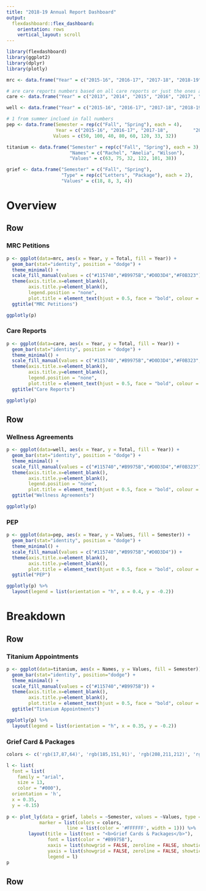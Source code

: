 ```yaml
---
title: "2018-19 Annual Report Dashboard"
output: 
  flexdashboard::flex_dashboard:
    orientation: rows
    vertical_layout: scroll
---
```

<style>                     
.navbar {
  background-color:#115740;
  border-color:#B9975B;
}
.navbar-brand {
color:white!important;
}
</style>

```r
library(flexdashboard)
library(ggplot2)
library(dplyr)
library(plotly)

mrc <- data.frame("Year" = c("2015-16", "2016-17", "2017-18", "2018-19"), "Total" = c(225, 461, 471, 230))

# are care reports numbers based on all care reports or just the ones assigned to css staff
care <- data.frame("Year" = c("2013", "2014", "2015", "2016", "2017", "2018", "2019"), "Total" = c(474, 488, 1106, 1273, 1852, 1962, 477))

well <- data.frame("Year" = c("2015-16", "2016-17", "2017-18", "2018-19"), "Total" = c(78, 99 , 167, 1))

# 1 from summer inclued in fall numbers
pep <- data.frame(Semester = rep(c("Fall", "Spring"), each = 4), 
                  Year = c("2015-16", "2016-17", "2017-18",         "2018-19"),
                 Values = c(50, 100, 40, 80, 60, 120, 33, 32))

titanium <- data.frame("Semester" = rep(c("Fall", "Spring"), each = 3),
                       "Names" = c("Rachel", "Amelia", "Wilson"), 
                       "Values" = c(63, 75, 32, 122, 101, 38))

grief <- data.frame("Semester" = c("Fall", "Spring"),
                    "Type" = rep(c("Letters", "Package"), each = 2),
                    "Values" = c(18, 8, 3, 4))
```

Overview
===============================

Row{data-height=350}
-----------------------------

### MRC Petitions 
```r
p <- ggplot(data=mrc, aes(x = Year, y = Total, fill = Year)) + 
  geom_bar(stat="identity", position = "dodge") +
  theme_minimal() +
  scale_fill_manual(values = c("#115740","#B9975B","#D0D3D4","#F0B323")) +
  theme(axis.title.x=element_blank(),
        axis.title.y=element_blank(),
        legend.position = "none",
        plot.title = element_text(hjust = 0.5, face = "bold", colour = "#B9975B")) +
  ggtitle("MRC Petitions") 

ggplotly(p)
```

### Care Reports
```r
p <- ggplot(data=care, aes(x = Year, y = Total, fill = Year)) + 
  geom_bar(stat="identity", position = "dodge") +
  theme_minimal() +
  scale_fill_manual(values = c("#115740","#B9975B","#D0D3D4","#F0B323","#CAB64B","#183028","#00313C")) +
  theme(axis.title.x=element_blank(),
        axis.title.y=element_blank(),
        legend.position = "none",
        plot.title = element_text(hjust = 0.5, face = "bold", colour = "#B9975B")) +
  ggtitle("Care Reports") 

ggplotly(p)
```

Row{data-height=350}
-----------------------------

### Wellness Agreements
```r
p <- ggplot(data=well, aes(x = Year, y = Total, fill = Year)) + 
  geom_bar(stat="identity", position = "dodge") +
  theme_minimal() +
  scale_fill_manual(values = c("#115740","#B9975B","#D0D3D4","#F0B323")) +
  theme(axis.title.x=element_blank(),
        axis.title.y=element_blank(),
        legend.position = "none",
        plot.title = element_text(hjust = 0.5, face = "bold", colour = "#B9975B")) +
  ggtitle("Wellness Agreements") 

ggplotly(p)
```

### PEP
```r
p <- ggplot(data=pep, aes(x = Year, y = Values, fill = Semester)) + 
  geom_bar(stat="identity", position = "dodge") +
  theme_minimal() +
  scale_fill_manual(values = c("#115740","#B9975B","#D0D3D4")) +
  theme(axis.title.x=element_blank(),
        axis.title.y=element_blank(),
        plot.title = element_text(hjust = 0.5, face = "bold", colour = "#B9975B")) +
  ggtitle("PEP") 

ggplotly(p) %>%
  layout(legend = list(orientation = "h", x = 0.4, y = -0.2))
```

Breakdown
=================================

Row{data-height=350}
----------------------------------

### Titanium Appointments
```r
p <- ggplot(data=titanium, aes(x = Names, y = Values, fill = Semester)) + 
  geom_bar(stat="identity", position="dodge") +
  theme_minimal() +
  scale_fill_manual(values = c("#115740","#B9975B")) + 
  theme(axis.title.x=element_blank(),
        axis.title.y=element_blank(),
        plot.title = element_text(hjust = 0.5, face = "bold", colour = "#B9975B")) +
  ggtitle("Titanium Appointments") 

ggplotly(p) %>%
  layout(legend = list(orientation = "h", x = 0.35, y = -0.2))
```

### Grief Card & Packages
```r
colors <- c('rgb(17,87,64)', 'rgb(185,151,91)', 'rgb(208,211,212)', 'rgb(240,179,35)', 'rgb(202,182,75)')

l <- list(
  font = list(
    family = "arial",
    size = 13,
    color = "#000"),
  orientation = 'h', 
  x = 0.35, 
  y = -0.15)
        
p <- plot_ly(data = grief, labels = ~Semester, values = ~Values, type = 'pie',
            marker = list(colors = colors,
                      line = list(color = '#FFFFFF', width = 1))) %>%
        layout(title = list(text = "<b>Grief Cards & Packages</b>"),
               font = list(color = "#B9975B"),
               xaxis = list(showgrid = FALSE, zeroline = FALSE, showticklabels = FALSE),
               yaxis = list(showgrid = FALSE, zeroline = FALSE, showticklabels = FALSE),
               legend = l)
p
```

Row
------------------------

